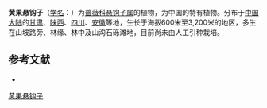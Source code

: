 {{Speciesbox
| name = 黄果悬钩子
| status = 
| status_system = 
| image =
| genus = Rubus
| species = xanthocarpus
| authority = Bureau et Franch.
}}

'''黄果悬钩子'''（[[学名|学名]]：{{lang|la|''Rubus xanthocarpus''}}）为[[蔷薇科|蔷薇科]][[悬钩子属|悬钩子属]]的植物，为中国的特有植物。分布于[[中国大陆|中国大陆]]的[[甘肃|甘肃]]、[[陕西|陕西]]、[[四川|四川]]、[[安徽|安徽]]等地，生长于海拔600米至3,200米的地区，多生在山坡路旁、林缘、林中及山沟石砾滩地，目前尚未由人工引种栽培。

== 参考文献 ==
<div class="references-small">
* {{cite web| url =http://www.bioinfo.cn/db05/KmzwSpecies.php?action=view&id=19509| title =黄果悬钩子| work =《中国高等植物数据库全库》| publisher =中国科学院微生物研究所| author =昆明植物研究所| accessdate =2009-02-25| archive-date =2016-03-05| archive-url =https://web.archive.org/web/20160305025554/http://www.bioinfo.cn/db05/KmzwSpecies.php?action=view&id=19509| dead-url =yes}}
</div>
{{Taxonbar|from=Q3446554}}

[[Category:悬钩子属|黄果悬钩子]]


{{植物小作品}}